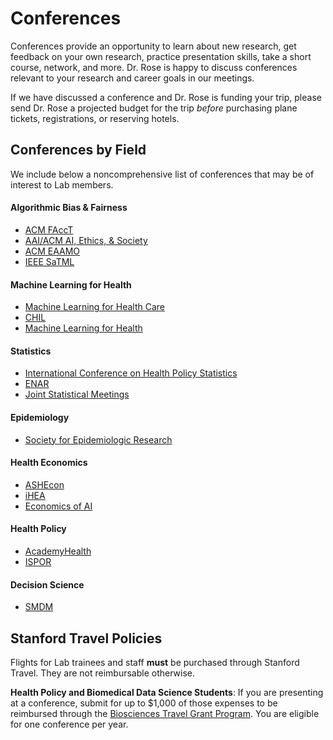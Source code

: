 # Conferences

Conferences provide an opportunity to learn about new research, get feedback on your own research, practice presentation skills, take a short course, network, and more. Dr. Rose is happy to discuss conferences relevant to your research and career goals in our meetings.

If we have discussed a conference and Dr. Rose is funding your trip, please send Dr. Rose a projected budget for the trip *before* purchasing plane tickets, registrations, or reserving hotels. 

## Conferences by Field {#sec-conferences-field}

We include below a noncomprehensive list of conferences that may be of interest to Lab members.

#### Algorithmic Bias & Fairness {.unnumbered}

- [ACM FAccT](https://facctconference.org)
- [AAI/ACM AI, Ethics, & Society](https://www.aies-conference.com/)
- [ACM EAAMO](https://eaamo.org/)
- [IEEE SaTML](https://satml.org/)

#### Machine Learning for Health {.unnumbered}

- [Machine Learning for Health Care](https://www.mlforhc.org/)
- [CHIL](https://www.chilconference.org/)
- [Machine Learning for Health](https://ml4health.github.io/)

#### Statistics {.unnumbered}

- [International Conference on Health Policy Statistics](https://ww2.amstat.org/meetings/ichps/2025/)
- [ENAR](https://www.enar.org/meetings/future.cfm)
- [Joint Statistical Meetings](https://www.amstat.org/asa/meetings/Joint-Statistical-Meetings.aspx)

#### Epidemiology {.unnumbered}

- [Society for Epidemiologic Research](https://epiresearch.org/annual-meeting/)

#### Health Economics {.unnumbered}

- [ASHEcon](https://www.ashecon.org/conferences/)
- [iHEA](https://healtheconomics.org/)
- [Economics of AI](https://www.economicsofai.com/nber-conference-toronto-2023)

#### Health Policy {.unnumbered}

- [AcademyHealth](https://academyhealth.org/events/2023-06/2023-annual-research-meeting)
- [ISPOR](https://www.ispor.org/conferences-education/conferences)

#### Decision Science {.unnumbered}

- [SMDM](https://smdm.org/meetings)


## Stanford Travel Policies

Flights for Lab trainees and staff **must** be purchased through Stanford Travel. They are not reimbursable otherwise. 

**Health Policy and Biomedical Data Science Students**: If you are presenting at a conference, submit for up to $1,000 of those expenses to be reimbursed through the [Biosciences Travel Grant Program](https://oge.stanford.edu/financial/travel-grant-program/). You are eligible for one conference per year.


